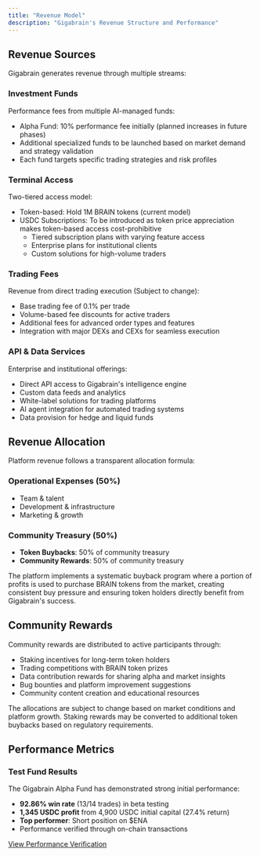 ```yaml
---
title: "Revenue Model"
description: "Gigabrain's Revenue Structure and Performance"
---
```

## Revenue Sources

Gigabrain generates revenue through multiple streams:

### Investment Funds
Performance fees from multiple AI-managed funds:
- Alpha Fund: 10% performance fee initially (planned increases in future phases)
- Additional specialized funds to be launched based on market demand and strategy validation
- Each fund targets specific trading strategies and risk profiles

### Terminal Access
Two-tiered access model:
- Token-based: Hold 1M BRAIN tokens (current model)
- USDC Subscriptions: To be introduced as token price appreciation makes token-based access cost-prohibitive
  - Tiered subscription plans with varying feature access
  - Enterprise plans for institutional clients
  - Custom solutions for high-volume traders

### Trading Fees
Revenue from direct trading execution (Subject to change):
- Base trading fee of 0.1% per trade
- Volume-based fee discounts for active traders
- Additional fees for advanced order types and features
- Integration with major DEXs and CEXs for seamless execution

### API & Data Services
Enterprise and institutional offerings:
- Direct API access to Gigabrain's intelligence engine
- Custom data feeds and analytics
- White-label solutions for trading platforms
- AI agent integration for automated trading systems
- Data provision for hedge and liquid funds

## Revenue Allocation

Platform revenue follows a transparent allocation formula:

### Operational Expenses (50%)
- Team & talent
- Development & infrastructure 
- Marketing & growth

### Community Treasury (50%)
- **Token Buybacks**: 50% of community treasury
- **Community Rewards**: 50% of community treasury

The platform implements a systematic buyback program where a portion of profits is used to purchase BRAIN tokens from the market, creating consistent buy pressure and ensuring token holders directly benefit from Gigabrain's success.

## Community Rewards

Community rewards are distributed to active participants through:
- Staking incentives for long-term token holders
- Trading competitions with BRAIN token prizes
- Data contribution rewards for sharing alpha and market insights
- Bug bounties and platform improvement suggestions
- Community content creation and educational resources

<Note>
  The allocations are subject to change based on market conditions and platform growth. Staking rewards may be converted to additional token buybacks based on regulatory requirements.
</Note>

## Performance Metrics

### Test Fund Results

The Gigabrain Alpha Fund has demonstrated strong initial performance:

- **92.86% win rate** (13/14 trades) in beta testing
- **1,345 USDC profit** from 4,900 USDC initial capital (27.4% return)
- **Top performer**: Short position on $ENA
- Performance verified through on-chain transactions

[View Performance Verification](https://x.com/GigabrainGG/status/1900173597941129468)
